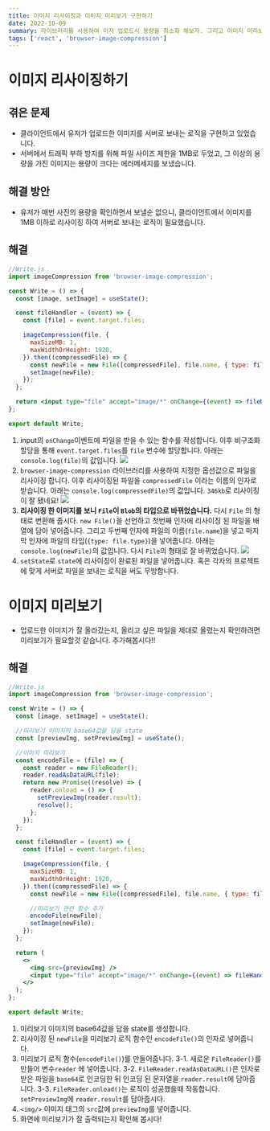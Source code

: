 ```yaml
---
title: 이미지 리사이징과 이미지 미리보기 구현하기
date: 2022-10-09
summary: 라이브러리를 사용하여 미지 업로드시 용량을 최소화 해보자. 그리고 이미지 미리보기도 구현해보자.
tags: ['react', 'browser-image-compression']
---
```


# 이미지 리사이징하기

## 겪은 문제

- 클라이언트에서 유저가 업로드한 이미지를 서버로 보내는 로직을 구현하고 있었습니다.
- 서버에서 트래픽 부하 방지를 위해 파일 사이즈 제한을 1MB로 두었고, 그 이상의 용량을 가진 이미지는 용량이 크다는 에러메세지를 보냈습니다.

## 해결 방안

- 유저가 매번 사진의 용량을 확인하면서 보낼순 없으니, 클라이언트에서 이미지를 1MB 이하로 리사이징 하여 서버로 보내는 로직이 필요했습니다.

## 해결

```jsx
//Write.js
import imageCompression from 'browser-image-compression';

const Write = () => {
  const [image, setImage] = useState();

  const fileHandler = (event) => {
    const [file] = event.target.files;

    imageCompression(file, {
      maxSizeMB: 1,
      maxWidthOrHeight: 1920,
    }).then((compressedFile) => {
      const newFile = new File([compressedFile], file.name, { type: file.type });
      setImage(newFile);
    });
  };

  return <input type="file" accept="image/*" onChange={(event) => fileHandler(event)} />;
};

export default Write;
```

1. input의 `onChange`이벤트에 파일을 받을 수 있는 함수를 작성합니다. 이후 비구조화 할당을 통해 `event.target.files`를 `file` 변수에 할당합니다. 아래는 `console.log(file)`의 값입니다.
   <img src="/posts/image-resizing-and-image-preview/1.png" />
2. `browser-image-compression` 라이브러리를 사용하여 지정한 옵션값으로 파일을 리사이징 합니다. 이후 리사이징된 파일을 `compressedFile` 이라는 이름의 인자로 받습니다. 아래는 `console.log(compressedFile)`의 값입니다. `346kb`로 리사이징이 잘 됐네요!
   <img src="/posts/image-resizing-and-image-preview/2.png" />
3. **리사이징 한 이미지를 보니 `File`이 `Blob`의 타입으로 바뀌었습니다.**
   다시 `File` 의 형태로 변환해 줍시다. `new File()`을 선언하고
   첫번째 인자에 리사이징 된 파일을 배열에 담아 넣어줍니다.
   그리고 두번째 인자에 파일의 이름(`file.name`)을 넣고
   마지막 인자에 파일의 타입(`{type: file.type}`)을 넣어줍니다.
   아래는 `console.log(newFile)`의 값입니다. 다시 `File`의 형태로 잘 바뀌었습니다.
   <img src="/posts/image-resizing-and-image-preview/3.png" />
4. `setState`로 `state`에 리사이징이 완료된 파일을 넣어줍니다. 혹은 각자의 프로젝트에 맞게 서버로 파일을 보내는 로직을 써도 무방합니다.

# 이미지 미리보기

- 업로드한 이미지가 잘 올라갔는지, 올리고 싶은 파일을 제대로 올렸는지 확인하려면 미리보기가 필요할것 같습니다. 추가해봅시다!!

## 해결

```jsx
//Write.js
import imageCompression from 'browser-image-compression';

const Write = () => {
  const [image, setImage] = useState();

  //미리보기 이미지의 base64값을 담을 state
  const [previewImg, setPreviewImg] = useState();

  //이미지 미리보기
  const encodeFile = (file) => {
    const reader = new FileReader();
    reader.readAsDataURL(file);
    return new Promise((resolve) => {
      reader.onload = () => {
        setPreviewImg(reader.result);
        resolve();
      };
    });
  };

  const fileHandler = (event) => {
    const [file] = event.target.files;

    imageCompression(file, {
      maxSizeMB: 1,
      maxWidthOrHeight: 1920,
    }).then((compressedFile) => {
      const newFile = new File([compressedFile], file.name, { type: file.type });

      //미리보기 관련 함수 추가
      encodeFile(newFile);
      setImage(newFile);
    });
  };

  return (
    <>
      <img src={previewImg} />
      <input type="file" accept="image/*" onChange={(event) => fileHandler(event)} />
    </>
  );
};

export default Write;
```

1. 미리보기 이미지의 base64값을 담을 state를 생성합니다.
2. 리사이징 된 `newFile`을 미리보기 로직 함수인 `encodeFile()`의 인자로 넣어줍니다.
3. 미리보기 로직 함수(`encodeFile()`)를 만들어줍니다.
   3-1. 새로운 `FileReader()`를 만들어 변수`reader` 에 넣어줍니다.
   3-2. `FileReader.readAsDataURL()`은 인자로 받은 파일을 `base64`로 인코딩한 뒤 인코딩 된 문자열을 `reader.result`에 담아줍니다.
   3-3. `FileReader.onload()`는 로직이 성공했을때 작동합니다. `setPreviewImg`에 `reader.result`를 담아줍시다.
4. `<img/>` 이미지 태그의 `src`값에 `previewImg`를 넣어줍니다.
5. 화면에 미리보기가 잘 출력되는지 확인해 봅시다!
